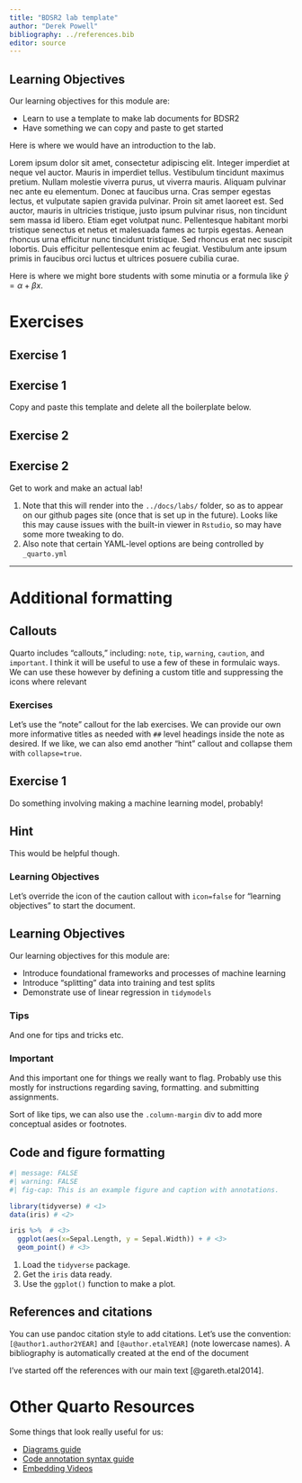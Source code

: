 ```yaml
---
title: "BDSR2 lab template"
author: "Derek Powell"
bibliography: ../references.bib
editor: source
---
```


::: {.callout-caution icon="false"}
## Learning Objectives

Our learning objectives for this module are:

-   Learn to use a template to make lab documents for BDSR2
-   Have something we can copy and paste to get started
:::

Here is where we would have an introduction to the lab.

Lorem ipsum dolor sit amet, consectetur adipiscing elit. Integer imperdiet at neque vel auctor. Mauris in imperdiet tellus. Vestibulum tincidunt maximus pretium. Nullam molestie viverra purus, ut viverra mauris. Aliquam pulvinar nec ante eu elementum. Donec at faucibus urna. Cras semper egestas lectus, et vulputate sapien gravida pulvinar. Proin sit amet laoreet est. Sed auctor, mauris in ultricies tristique, justo ipsum pulvinar risus, non tincidunt sem massa id libero. Etiam eget volutpat nunc. Pellentesque habitant morbi tristique senectus et netus et malesuada fames ac turpis egestas. Aenean rhoncus urna efficitur nunc tincidunt tristique. Sed rhoncus erat nec suscipit lobortis. Duis efficitur pellentesque enim ac feugiat. Vestibulum ante ipsum primis in faucibus orci luctus et ultrices posuere cubilia curae.

::: column-margin
Here is where we might bore students with some minutia or a formula like $\hat{y} = \alpha + \beta x$.
:::


# Exercises

## Exercise 1
::: {.callout-note icon="false"}
## Exercise 1

Copy and paste this template and delete all the boilerplate below.
:::

## Exercise 2
::: {.callout-note icon="false"}
## Exercise 2

Get to work and make an actual lab!
:::

::: callout-important
1. Note that this will render into the `../docs/labs/` folder, so as to appear on our github pages site (once that is set up in the future). Looks like this may cause issues with the built-in viewer in `Rstudio`, so may have some more tweaking to do.
2. Also note that certain YAML-level options are being controlled by `_quarto.yml`
:::

------------------------------------------------------------------------

# Additional formatting

## Callouts

Quarto includes "callouts," including: `note`, `tip`, `warning`, `caution`, and `important`. I think it will be useful to use a few of these in formulaic ways. We can use these however by defining a custom title and suppressing the icons where relevant

### Exercises

Let's use the "note" callout for the lab exercises. We can provide our own more informative titles as needed with `##` level headings inside the note as desired. If we like, we can also emd another "hint" callout and collapse them with `collapse=true`.

::: {.callout-note icon="false"}
## Exercise 1

Do something involving making a machine learning model, probably!

::: {.callout-note icon="false" collapse="true"}
## Hint

This would be helpful though.
:::
:::


### Learning Objectives

Let's override the icon of the caution callout with `icon=false` for "learning objectives" to start the document.

::: {.callout-caution icon="false"}
## Learning Objectives

Our learning objectives for this module are:

-   Introduce foundational frameworks and processes of machine learning
-   Introduce "splitting" data into training and test splits
-   Demonstrate use of linear regression in `tidymodels`
:::

### Tips

::: callout-tip
And one for tips and tricks etc.
:::

::: column-margin

:::


### Important

::: callout-important
And this important one for things we really want to flag. Probably use this mostly for instructions regarding saving, formatting. and submitting assignments.
:::

::: column-margin
Sort of like tips, we can also use the `.column-margin` div to add more conceptual asides or footnotes.
:::


## Code and figure formatting

```r
#| message: FALSE
#| warning: FALSE
#| fig-cap: This is an example figure and caption with annotations.

library(tidyverse) # <1>
data(iris) # <2>

iris %>%  # <3>
  ggplot(aes(x=Sepal.Length, y = Sepal.Width)) + # <3>
  geom_point() # <3>
```

1. Load the `tidyverse` package.
2. Get the `iris` data ready.
3. Use the `ggplot()` function to make a plot.

## References and citations

You can use pandoc citation style to add citations. Let's use the convention: `[@author1.author2YEAR]` and `[@author.etalYEAR]` (note lowercase names). A bibliography is automatically created at the end of the document

I've started off the references with our main text [@gareth.etal2014]. 

# Other Quarto Resources

Some things that look really useful for us:

-   [Diagrams guide](https://quarto.org/docs/authoring/diagrams.html)
-   [Code annotation syntax guide](https://quarto.org/docs/authoring/code-annotation.html)
-   [Embedding Videos](https://quarto.org/docs/authoring/videos.html)
